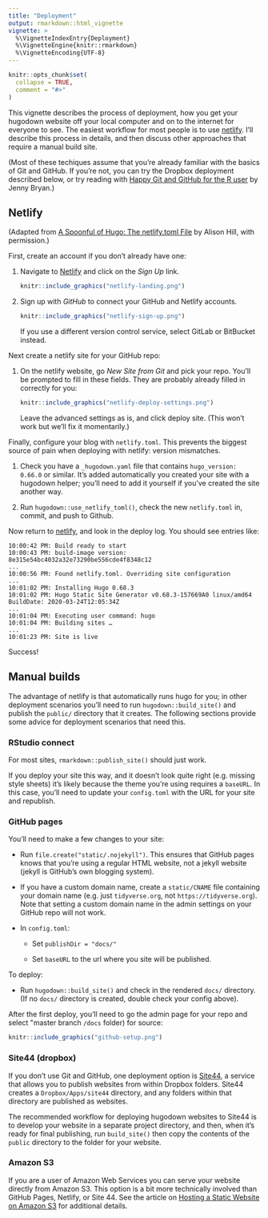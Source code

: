 ```yaml
---
title: "Deployment"
output: rmarkdown::html_vignette
vignette: >
  %\VignetteIndexEntry{Deployment}
  %\VignetteEngine{knitr::rmarkdown}
  %\VignetteEncoding{UTF-8}
---
```


```r
knitr::opts_chunk$set(
  collapse = TRUE,
  comment = "#>"
)
```

This vignette describes the process of deployment, how you get your hugodown website off your local computer and on to the internet for everyone to see. The easiest workflow for most people is to use [netlify](https://www.netlify.com). I'll describe this process in details, and then discuss other approaches that require a manual build site.

(Most of these techiques assume that you're already familiar with the basics of Git and GitHub. If you're not, you can try the Dropbox deployment described below, or try reading with [Happy Git and GitHub for the R user](http://happygitwithr.com/) by Jenny Bryan.)

## Netlify

(Adapted from [A Spoonful of Hugo: The netlify.toml File](https://alison.rbind.io/post/2017-06-12-up-and-running-with-blogdown/#deploy-in-netlify) by Alison Hill, with permission.)

First, create an account if you don't already have one:

1.  Navigate to [Netlify](https://www.netlify.com/) and click on the *Sign Up* link.

    ```r
    knitr::include_graphics("netlify-landing.png")
    ```

2.  Sign up with *GitHub* to connect your GitHub and Netlify accounts.

    ```r
    knitr::include_graphics("netlify-sign-up.png")
    ```

    If you use a different version control service, select GitLab or BitBucket instead.

Next create a netlify site for your GitHub repo:

1.  On the netlify website, go *New Site from Git* and pick your repo. You'll be prompted to fill in these fields. They are probably already filled in correctly for you:

    ```r
    knitr::include_graphics("netlify-deploy-settings.png")
    ```

    Leave the advanced settings as is, and click deploy site. (This won't work but we'll fix it momentarily.)

Finally, configure your blog with `netlify.toml`. This prevents the biggest source of pain when deploying with netlify: version mismatches.

1.  Check you have a `_hugodown.yaml` file that contains `hugo_version: 0.66.0` or similar. It's added automatically you created your site with a hugodown helper; you'll need to add it yourself if you've created the site another way.

2.  Run `hugodown::use_netlify_toml()`, check the new `netlify.toml` in, commit, and push to Github.

Now return to [netlify](https://app.netlify.com), and look in the deploy log. You should see entries like:

    10:00:42 PM: Build ready to start
    10:00:43 PM: build-image version: 8e315e54bc4032a32e73290be556cde4f8348c12
    ...
    10:00:56 PM: Found netlify.toml. Overriding site configuration
    ...
    10:01:02 PM: Installing Hugo 0.68.3
    10:01:02 PM: Hugo Static Site Generator v0.68.3-157669A0 linux/amd64 BuildDate: 2020-03-24T12:05:34Z
    ...
    10:01:04 PM: Executing user command: hugo
    10:01:04 PM: Building sites …
    ...
    10:01:23 PM: Site is live

Success!

## Manual builds

The advantage of netlify is that automatically runs hugo for you; in other deployment scenarios you'll need to run `hugodown::build_site()` and publish the `public/` directory that it creates. The following sections provide some advice for deployment scenarios that need this.

### RStudio connect

For most sites, `rmarkdown::publish_site()` should just work.

If you deploy your site this way, and it doesn't look quite right (e.g. missing style sheets) it's likely because the theme you're using requires a `baseURL`. In this case, you'll need to update your `config.toml` with the URL for your site and republish.

### GitHub pages

You'll need to make a few changes to your site:

-   Run `file.create("static/.nojekyll")`. This ensures that GitHub pages knows that you're using a regular HTML website, not a jekyll website (jekyll is GitHub's own blogging system).

-   If you have a custom domain name, create a `static/CNAME` file containing your domain name (e.g. just `tidyverse.org`, not `https://tidyverse.org`). Note that setting a custom domain name in the admin settings on your GitHub repo will not work.

-   In `config.toml`:

    -   Set `publishDir = "docs/"`

    -   Set `baseURL` to the url where you site will be published.

To deploy:

-   Run `hugodown::build_site()` and check in the rendered `docs/` directory. (If no `docs/` directory is created, double check your config above).

After the first deploy, you'll need to go the admin page for your repo and select \"master branch `/docs` folder) for source:

```r
knitr::include_graphics("github-setup.png")
```

### Site44 (dropbox)

If you don't use Git and GitHub, one deployment option is [Site44](https://www.site44.com/), a service that allows you to publish websites from within Dropbox folders. Site44 creates a `Dropbox/Apps/site44` directory, and any folders within that directory are published as websites.

The recommended workflow for deploying hugodown websites to Site44 is to develop your website in a separate project directory, and then, when it's ready for final publishing, run `build_site()` then copy the contents of the `public` directory to the folder for your website.

### Amazon S3

If you are a user of Amazon Web Services you can serve your website directly from Amazon S3. This option is a bit more technically involved than GitHub Pages, Netlify, or Site 44. See the article on [Hosting a Static Website on Amazon S3](https://docs.aws.amazon.com/AmazonS3/latest/dev/WebsiteHosting.html) for additional details.
